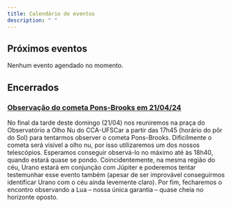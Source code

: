 ```yaml
---
title: Calendário de eventos
description: " "
---
```


::: {.panel-tabset}

## Próximos eventos

Nenhum evento agendado no momento.

## Encerrados

### [Observação do cometa Pons-Brooks em 21/04/24](/blog/posts/pons-brooks_21_04_23/pons-brooks_21_04_23.qmd)

No final da tarde deste domingo (21/04) nos reuniremos na praça do Observatório a Olho Nu do CCA-UFSCar a partir das 17h45 (horário do pôr do Sol) para tentarmos observer o cometa Pons-Brooks. Dificilmente o cometa será visível a olho nu, por isso utilizaremos um dos nossos telescópios. Esperamos conseguir observá-lo no máximo até às 18h40, quando estará quase se pondo. Coincidentemente, na mesma região do céu, Urano estará em conjunção com Júpiter e poderemos tentar testemunhar esse evento também (apesar de ser improvável conseguirmos identificar Urano com o céu ainda levemente claro). Por fim, fecharemos o encontro observando a Lua -- nossa única garantia -- quase cheia no horizonte oposto.

:::